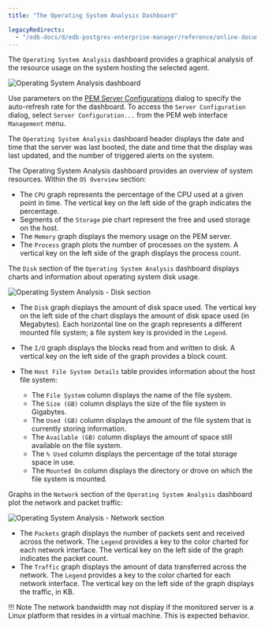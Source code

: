 ```yaml
---
title: "The Operating System Analysis Dashboard"

legacyRedirects:
  - "/edb-docs/d/edb-postgres-enterprise-manager/reference/online-documentation/8.0/os_analysis_dashboard.html"
---
```


<div id="os_analysis_dashboard" class="registered_link"></div>

The `Operating System Analysis` dashboard provides a graphical analysis of the resource usage on the system hosting the selected agent.

![Operating System Analysis dashboard](../../images/oper_system_analysis.png)

Use parameters on the [PEM Server Configurations](../02_pem_server_config/#pem_server_config) dialog to specify the auto-refresh rate for the dashboard. To access the `Server Configuration` dialog, select `Server Configuration...` from the PEM web interface `Management` menu.

The `Operating System Analysis` dashboard header displays the date and time that the server was last booted, the date and time that the display was last updated, and the number of triggered alerts on the system.

The Operating System Analysis dashboard provides an overview of system resources. Within the `OS Overview` section:

-   The `CPU` graph represents the percentage of the CPU used at a given point in time. The vertical key on the left side of the graph indicates the percentage.
-   Segments of the `Storage` pie chart represent the free and used storage on the host.
-   The `Memory` graph displays the memory usage on the PEM server.
-   The `Process` graph plots the number of processes on the system. A vertical key on the left side of the graph displays the process count.

The `Disk` section of the `Operating System Analysis` dashboard displays charts and information about operating system disk usage.

![Operating System Analysis - Disk section](../../images/os_analysis_disk.png)

-   The `Disk` graph displays the amount of disk space used. The vertical key on the left side of the chart displays the amount of disk space used (in Megabytes). Each horizontal line on the graph represents a different mounted file system; a file system key is provided in the `Legend`.

-   The `I/O` graph displays the blocks read from and written to disk. A vertical key on the left side of the graph provides a block count.

-   The `Host File System Details` table provides information about the host file system:

    -   The `File System` column displays the name of the file system.
    -   The `Size (GB)` column displays the size of the file system in Gigabytes.
    -   The `Used (GB)` column displays the amount of the file system that is currently storing information.
    -   The `Available (GB)` column displays the amount of space still available on the file system.
    -   The `% Used` column displays the percentage of the total storage space in use.
    -   The `Mounted On` column displays the directory or drove on which the file system is mounted.

Graphs in the `Network` section of the `Operating System Analysis` dashboard plot the network and packet traffic:

![Operating System Analysis - Network section](../../images/os_analysis_network.png)

-   The `Packets` graph displays the number of packets sent and received across the network. The `Legend` provides a key to the color charted for each network interface. The vertical key on the left side of the graph indicates the packet count.
-   The `Traffic` graph displays the amount of data transferred across the network. The `Legend` provides a key to the color charted for each network interface. The vertical key on the left side of the graph displays the traffic, in KB.

!!! Note
    The network bandwidth may not display if the monitored server is a Linux platform that resides in a virtual machine. This is expected behavior.
